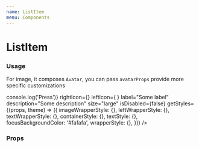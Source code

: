 ```yaml
---
name: ListItem
menu: Components
---
```




# ListItem

### Usage

For image, it composes `Avatar`, you can pass `avatarProps` provide more specific customizations

<Playground>
  <ListItem
    onPress={() => console.log('Press')}
    rightIcon={<Icon color="#7e7e7e" size={24} name="chevron-right" />}
    leftIcon={
      <Avatar size={45} source={{ uri: 'https://picsum.photos/200/200' }} />
    }
    label="Some label"
    description="Some description"
    size="large"
    isDisabled={false}
    getStyles={(props, theme) => ({
      imageWrapperStyle: {},
      leftWrapperStyle: {},
      textWrapperStyle: {},
      containerStyle: {},
      textStyle: {},
      focusBackgroundColor: '#fafafa',
      wrapperStyle: {},
    })}
  />
</Playground>

### Props

<Props of={ListItem} />
